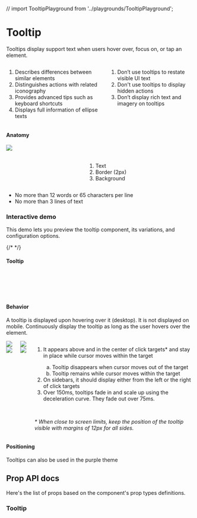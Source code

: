 
// import TooltipPlayground from '../playgrounds/TooltipPlayground';

<Meta title="Components/Tooltip" />

<div class="docs-title">
  <div>
    <h1 class="docs-title__text">Tooltip</h1>
  </div>
</div>

<div class="docs-content">
  <p>Tooltips display support text when users hover over, focus on, or tap an element.</p>


<div class="columns">
  <div class="column">
    <ol>
      <li>Describes differences between similar elements</li>
      <li>Distinguishes actions with related iconography</li>
      <li>Provides advanced tips such as keyboard shortcuts</li>
      <li>Displays full information of ellipse texts</li>
    </ol>
  </div>
  <div class="column">
    <ol>
      <li class="li--red">Don’t use tooltips to restate visible UI text</li>
      <li class="li--red">Don't use tooltips to display hidden actions</li>
      <li class="li--red">Don’t display rich text and imagery on tooltips</li>
    </ol>
  </div>
</div>

<h4>Anatomy</h4>
<div class="columns">
    <div class="column">
        <img src="docs/tooltip/tooltip-anatomy.png" />
    </div>
    <div class="column">
        <br />
        <br />
        <ol>
         <li>Text</li>
         <li>Border (2px)</li>
         <li>Background</li>
        </ol>
    </div>
</div>

<div>
  <ul>
    <li class="li--red">No more than 12 words or 65 characters per line</li>
    <li class="li--red">No more than 3 lines of text</li>
  </ul>
</div>


### Interactive demo

This demo lets you preview the tooltip component, its variations, and configuration options.


<Preview>
  <Story name="InteractiveDemo">
    <Fragment>{/* <TooltipPlayground /> */}</Fragment>
  </Story>
</Preview>

#### Tooltip

<Preview>
  <Story name="Tooltip">
    <Fragment>
      <Tooltip id="tooltip-1" text="Black tooltip" />
      <br />
      <br />
      <Tooltip id="tooltip-2" text="Teal tooltip" color="teal" />
      <br />
      <br />
      <Tooltip id="tooltip-3" text="Purple tooltip" color="purple" />
    </Fragment>
  </Story>
</Preview>

#### Behavior

A tooltip is displayed upon hovering over it (desktop). It is not displayed on mobile.
Continuously display the tooltip as long as the user hovers over the element. 

<div class="columns">
    <div class="column">
        <div class="columns">
            <div class="column">
                <img src="docs/tooltip/examples/edge do.png" />
                <img src="docs/tooltip/examples/edge dont.png" />
            </div>
            <div class="column">
                <img src="docs/tooltip/examples/sidebar do.png" />
                <img src="docs/tooltip/examples/sidebar dont.png" />
            </div>
        </div>
    </div>
    <div class="column">
        <ol>
         <li>It appears above and in the center of click targets* and stay in place while cursor moves within the target </li>
         <ol type="a">
             <li>Tooltip disappears when cursor moves out of the target</li>
             <li>Tooltip remains while cursor moves within the target</li>
        </ol>
         <li>On sidebars, it should display either from the left or the right of click targets</li>
         <li>Over 150ms, tooltips fade in and scale up using the deceleration curve. They fade out over 75ms.</li>
        </ol>
        <br />
        <p class="li--red"><em>* When close to screen limits, keep the position of the tooltip visible with margins of 12px for all sides.</em></p>
    </div>
</div>


#### Positioning

Tooltips can also be used in the purple theme

<Preview>
  <Story name="Styles">
    <Fragment>
      <Tooltip className="lab-tooltip" id="tooltip-4" text="tooltip" />
    </Fragment>
  </Story>
</Preview>

## Prop API docs

Here's the list of props based on the component's prop types definitions.

### Tooltip

<Props of={Tooltip} />

</div>
